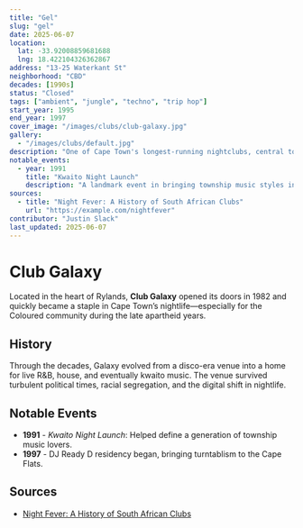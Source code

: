 ```yaml
---
title: "Gel"
slug: "gel"
date: 2025-06-07
location: 
  lat: -33.92008859681688
  lng: 18.422104326362867
address: "13-25 Waterkant St"
neighborhood: "CBD"
decades: [1990s]
status: "Closed"
tags: ["ambient", "jungle", "techno", "trip hop"]
start_year: 1995
end_year: 1997
cover_image: "/images/clubs/club-galaxy.jpg"
gallery:
  - "/images/clubs/default.jpg"
description: "One of Cape Town's longest-running nightclubs, central to the Coloured community's nightlife in the 1980s and 1990s."
notable_events:
  - year: 1991
    title: "Kwaito Night Launch"
    description: "A landmark event in bringing township music styles into the mainstream."
sources:
  - title: "Night Fever: A History of South African Clubs"
    url: "https://example.com/nightfever"
contributor: "Justin Slack"
last_updated: 2025-06-07
---
```



# Club Galaxy

Located in the heart of Rylands, **Club Galaxy** opened its doors in 1982 and quickly became a staple in Cape Town’s nightlife—especially for the Coloured community during the late apartheid years.

## History

Through the decades, Galaxy evolved from a disco-era venue into a home for live R&B, house, and eventually kwaito music. The venue survived turbulent political times, racial segregation, and the digital shift in nightlife.

## Notable Events

- **1991** - *Kwaito Night Launch*: Helped define a generation of township music lovers.
- **1997** - DJ Ready D residency began, bringing turntablism to the Cape Flats.



## Sources

- [Night Fever: A History of South African Clubs](https://example.com/nightfever)


